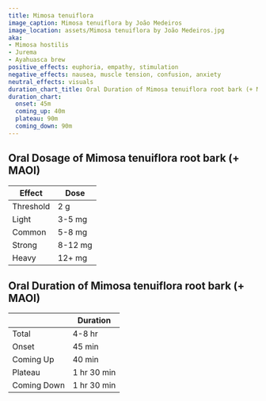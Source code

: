 ```yaml
---
title: Mimosa tenuiflora
image_caption: Mimosa tenuiflora by João Medeiros
image_location: assets/Mimosa tenuiflora by João Medeiros.jpg
aka:
- Mimosa hostilis
- Jurema
- Ayahuasca brew
positive_effects: euphoria, empathy, stimulation
negative_effects: nausea, muscle tension, confusion, anxiety
neutral_effects: visuals
duration_chart_title: Oral Duration of Mimosa tenuiflora root bark (+ MAOI)
duration_chart:
  onset: 45m
  coming_up: 40m
  plateau: 90m
  coming_down: 90m
---
```


## Oral Dosage of Mimosa tenuiflora root bark (+ MAOI)
| Effect | Dose |
| --- | --- |
| Threshold | 2 g |
| Light | 3-5 mg |
| Common | 5-8 mg |
| Strong | 8-12 mg |
| Heavy | 12+ mg |

## Oral Duration of Mimosa tenuiflora root bark (+ MAOI)
| | Duration |
| --- | --- |
| Total | 4-8 hr |
| Onset | 45 min |
| Coming Up | 40 min |
| Plateau | 1 hr 30 min |
| Coming Down | 1 hr 30 min |
